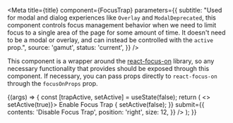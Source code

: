 
<Meta
  title={title}
  component={FocusTrap}
  parameters={{
    subtitle:
      "Used for modal and dialog experiences like `Overlay` and `ModalDeprecated`, this component controls focus management behavior when we need to limit focus to a single area of the page for some amount of time. It doesn't need to be a modal or overlay, and can instead be controlled with the `active` prop.",
    source: 'gamut',
    status: 'current',
  }}
/>

This component is a wrapper around the [react-focus-on](https://github.com/theKashey/react-focus-on) library, so any necessary functionality that provides should be exposed through this component. If necessary, you can pass props directly to `react-focus-on` through the `focusOnProps` prop.

<Canvas>
  <Story name="FocusTrap">
    {(args) => {
      const [trapActive, setActive] = useState(false);
      return (
        <>
          <Box>
            <FillButton onClick={() => setActive(true)}>
              Enable Focus Trap
            </FillButton>
            <FocusTrap {...args} active={trapActive}>
              <Box
                p="24"
                mY="24"
                border={1}
                borderColor={trapActive ? 'black' : 'gray-200'}
              >
                <GridForm
                  fields={[
                    {
                      label: 'email',
                      name: 'email-text',
                      size: 12,
                      type: 'text',
                    },
                    {
                      label: 'password',
                      name: 'password-text',
                      size: 12,
                      type: 'password',
                    },
                  ]}
                  onSubmit={async () => {
                    setActive(false);
                  }}
                  submit={{
                    contents: 'Disable Focus Trap',
                    position: 'right',
                    size: 12,
                  }}
                />
              </Box>
            </FocusTrap>
          </Box>
        </>
      );
    }}
  </Story>
</Canvas>

<PropsTable story="FocusTrap" />
